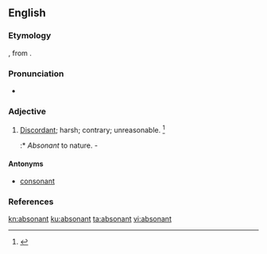 ==English==

===Etymology===
{{prefix|ab|sonant|t1=away|t2=voiced sound}}, from {{etyl|la|en}} {{term|sonare||sound|lang=la}}.

===Pronunciation===
* {{a|US}} {{IPA|/ˈæb.sə.nn̩t/|/ˈæb.snn̩t/}}

===Adjective===
{{en-adj}}

# {{context|nowadays|rare|lang=en}} [[discordant|Discordant]]; harsh; contrary; unreasonable. {{defdate|First attested in the mid 16<sup>th</sup> century.}}<ref name=SOED>{{reference-book | last =| first = | authorlink =  | coauthors =  | editor =Brown, Lesley  | others =  | title = The Shorter Oxford English Dictionary | origdate =  | origyear = 1933| origmonth =  | url =  | format =  | accessdate =  | accessyear =  | accessmonth =  | edition = 5th | date =  | year =2003| month =  | publisher =Oxford University Press  | location =Oxford, UK | language =  | id =  | doi = | isbn =978-0-19-860575-7 | lccn = | ol = | pages =9| chapter =  | chapterurl =  | quote =}}</ref>
#:* ''Absonant'' to nature. - {{w|Francis Quarles}}

====Antonyms====
* [[consonant]]

===References===
<references/>

[[kn:absonant]]
[[ku:absonant]]
[[ta:absonant]]
[[vi:absonant]]